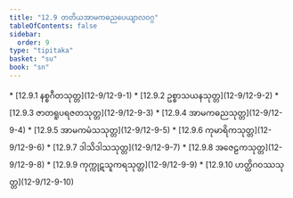 ```yaml
---
title: "12.9 တတိယအာမကဓညပေယျာလဝဂ္ဂ"
tableOfContents: false
sidebar:
  order: 9
type: "tipitaka"
basket: "su"
book: "sn"
---
```



<DynamicBreadcrumb />



<TableOfContents book="sn" section="12.9">
* [12.9.1 နစ္စဂီတသုတ္တ](12-9/12-9-1)
* [12.9.2 ဥစ္စာသယနသုတ္တ](12-9/12-9-2)
* [12.9.3 ဇာတရူပရဇတသုတ္တ](12-9/12-9-3)
* [12.9.4 အာမကဓညသုတ္တ](12-9/12-9-4)
* [12.9.5 အာမကမံသသုတ္တ](12-9/12-9-5)
* [12.9.6 ကုမာရိကသုတ္တ](12-9/12-9-6)
* [12.9.7 ဒါသိဒါသသုတ္တ](12-9/12-9-7)
* [12.9.8 အဇေဠကသုတ္တ](12-9/12-9-8)
* [12.9.9 ကုက္ကုဋသူကရသုတ္တ](12-9/12-9-9)
* [12.9.10 ဟတ္ထိဂဝဿသုတ္တ](12-9/12-9-10)
</TableOfContents>